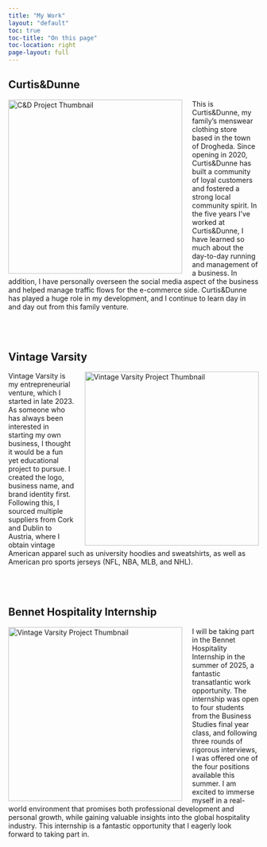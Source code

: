 ```yaml
---
title: "My Work"
layout: "default"
toc: true
toc-title: "On this page"
toc-location: right
page-layout: full
---
```


## Curtis&Dunne

<img 
  src="images/candd.png" 
  alt="C&D Project Thumbnail" 
  style="float: left; margin-right: 20px; width: 350px;"
/>

<p>
  This is Curtis&Dunne, my family’s menswear clothing store based in the town of Drogheda. Since opening in 2020, Curtis&Dunne has built a community of loyal customers and fostered a strong local community spirit. In the five years I’ve worked at Curtis&Dunne, I have learned so much about the day-to-day running and management of a business. In addition, I have personally overseen the social media aspect of the business and helped manage traffic flows for the e-commerce side. Curtis&Dunne has played a huge role in my development, and I continue to learn day in and day out from this family venture.  
<p>

<div style="clear: both; margin-top: 80px;"></div>

## Vintage Varsity

<img
  src="images/varsity-vintage.png"
  alt="Vintage Varsity Project Thumbnail"
  style="float: right; margin-left: 20px; width: 350px;"
/>

<p>
  Vintage Varsity is my entrepreneurial venture, which I started in late 2023. As someone who has always been interested in starting my own business, I thought it would be a fun yet educational project to pursue. I created the logo, business name, and brand identity first. Following this, I sourced multiple suppliers from Cork and Dublin to Austria, where I obtain vintage American apparel such as university hoodies and sweatshirts, as well as American pro sports jerseys (NFL, NBA, MLB, and NHL).
</p>

<div style="clear: both; margin-top: 80px;"></div>

## Bennet Hospitality Internship

<img 
  src="images/bennett_hospitality.png" 
  alt="Vintage Varsity Project Thumbnail"
  style="float: left; margin-right: 20px; width: 350px;"
/>

<p>
I will be taking part in the Bennet Hospitality Internship in the summer of 2025, a fantastic transatlantic work opportunity. The internship was open to four students from the Business Studies final year class, and following three rounds of rigorous interviews, I was offered one of the four positions available this summer. I am excited to immerse myself in a real-world environment that promises both professional development and personal growth, while gaining valuable insights into the global hospitality industry. This internship is a fantastic opportunity that I eagerly look forward to taking part in.
</p>

<div style="clear: both; margin-top: 80px;"></div>